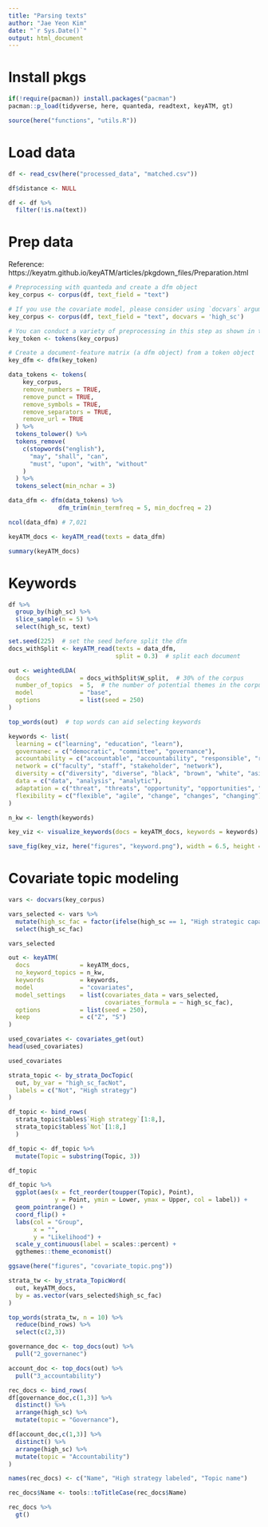 ```yaml
---
title: "Parsing texts"
author: "Jae Yeon Kim"
date: "`r Sys.Date()`"
output: html_document
---
```


# Install pkgs 

```r
if(!require(pacman)) install.packages("pacman")
pacman::p_load(tidyverse, here, quanteda, readtext, keyATM, gt)

source(here("functions", "utils.R"))
```

# Load data 

```r
df <- read_csv(here("processed_data", "matched.csv"))

df$distance <- NULL

df <- df %>%
  filter(!is.na(text))
```

# Prep data

Reference: https://keyatm.github.io/keyATM/articles/pkgdown_files/Preparation.html

```r
# Preprocessing with quanteda and create a dfm object
key_corpus <- corpus(df, text_field = "text")

# If you use the covariate model, please consider using `docvars` argument
key_corpus <- corpus(df, text_field = "text", docvars = 'high_sc')

# You can conduct a variety of preprocessing in this step as shown in the next section
key_token <- tokens(key_corpus)

# Create a document-feature matrix (a dfm object) from a token object
key_dfm <- dfm(key_token)
```

```r
data_tokens <- tokens(
    key_corpus,
    remove_numbers = TRUE,
    remove_punct = TRUE,
    remove_symbols = TRUE,
    remove_separators = TRUE,
    remove_url = TRUE
  ) %>%
  tokens_tolower() %>%
  tokens_remove(
    c(stopwords("english"),
      "may", "shall", "can",
      "must", "upon", "with", "without"
    )
  ) %>%
  tokens_select(min_nchar = 3)

data_dfm <- dfm(data_tokens) %>%
              dfm_trim(min_termfreq = 5, min_docfreq = 2)

ncol(data_dfm) # 7,021 
```

```r
keyATM_docs <- keyATM_read(texts = data_dfm)

summary(keyATM_docs)
```

# Keywords 

```r
df %>%
  group_by(high_sc) %>%
  slice_sample(n = 5) %>%
  select(high_sc, text)
```

```r
set.seed(225)  # set the seed before split the dfm
docs_withSplit <- keyATM_read(texts = data_dfm,
                              split = 0.3)  # split each document

out <- weightedLDA(
  docs              = docs_withSplit$W_split,  # 30% of the corpus
  number_of_topics  = 5,  # the number of potential themes in the corpus
  model             = "base",
  options           = list(seed = 250)
)
```

```r
top_words(out)  # top words can aid selecting keywords
```

```r
keywords <- list(
  learning = c("learning", "education", "learn"), 
  governanec = c("democratic", "committee", "governance"),
  accountability = c("accountable", "accountability", "responsible", "responsibility"),
  network = c("faculty", "staff", "stakeholder", "network"),
  diversity = c("diversity", "diverse", "black", "brown", "white", "asian", "inclusion"),
  data = c("data", "analysis", "analytic"),
  adaptation = c("threat", "threats", "opportunity", "opportunities", "adapt"),
  flexibility = c("flexible", "agile", "change", "changes", "changing")
)

n_kw <- length(keywords)

key_viz <- visualize_keywords(docs = keyATM_docs, keywords = keywords)

save_fig(key_viz, here("figures", "keyword.png"), width = 6.5, height = 4)
```

# Covariate topic modeling

```r
vars <- docvars(key_corpus)

vars_selected <- vars %>%
  mutate(high_sc_fac = factor(ifelse(high_sc == 1, "High strategic capacity", "Not"))) %>%
  select(high_sc_fac)

vars_selected
```

```r
out <- keyATM(
  docs              = keyATM_docs,
  no_keyword_topics = n_kw,
  keywords          = keywords,
  model             = "covariates",
  model_settings    = list(covariates_data = vars_selected,
                           covariates_formula = ~ high_sc_fac),
  options           = list(seed = 250),
  keep              = c("Z", "S")
)

used_covariates <- covariates_get(out)
head(used_covariates)

used_covariates

strata_topic <- by_strata_DocTopic(
  out, by_var = "high_sc_facNot",
  labels = c("Not", "High strategy")
)

df_topic <- bind_rows(
  strata_topic$tables$`High strategy`[1:8,],
  strata_topic$tables$`Not`[1:8,]
  )

df_topic <- df_topic %>%
  mutate(Topic = substring(Topic, 3))

df_topic
```

```r
df_topic %>%
  ggplot(aes(x = fct_reorder(toupper(Topic), Point), 
             y = Point, ymin = Lower, ymax = Upper, col = label)) +
  geom_pointrange() +
  coord_flip() +
  labs(col = "Group",
       x = "",
       y = "Likelihood") +
  scale_y_continuous(label = scales::percent) +
  ggthemes::theme_economist()

ggsave(here("figures", "covariate_topic.png"))
```


```r
strata_tw <- by_strata_TopicWord(
  out, keyATM_docs,
  by = as.vector(vars_selected$high_sc_fac)
)
```

```r
top_words(strata_tw, n = 10) %>%
  reduce(bind_rows) %>%
  select(c(2,3))
```

```r
governance_doc <- top_docs(out) %>%
  pull("2_governanec")

account_doc <- top_docs(out) %>%
  pull("3_accountability")

rec_docs <- bind_rows(
df[governance_doc,c(1,3)] %>%
  distinct() %>%
  arrange(high_sc) %>%
  mutate(topic = "Governance"),

df[account_doc,c(1,3)] %>%
  distinct() %>%
  arrange(high_sc) %>%
  mutate(topic = "Accountability")
)

names(rec_docs) <- c("Name", "High strategy labeled", "Topic name")

rec_docs$Name <- tools::toTitleCase(rec_docs$Name)

rec_docs %>%
  gt() 
```